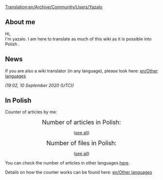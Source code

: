 [[Translation:en/Archive/Community/Users/Yazalo]]
== About me ==

Hi, <br>
I'm yazalo. I am here to translate as much of this wiki as it is possible into Polish {{en/Emoticon|:)}}.
== News ==

If you are also a wiki translator (in any language), please look here: [[en/Other languages]]

''(19:02, 10 September 2020 (UTC))''
== In Polish ==
Counter of articles by me:

<center>

<span style="font-size: 140%">Number of articles in Polish:</span>


<span style="font-size: 220%"><tt>'''{{PAGESINCAT:Artykuły w języku polskim/Pl}}'''</tt></span>

([[:Category:pl/Artykuły w języku polskim|see all]])


<span style="font-size: 140%">Number of files in Polish:</span>


<span style="font-size: 220%"><tt>'''{{PAGESINCAT:Pliki w języku polskim/Pl}}'''</tt></span>

([[:Category:pl/Pliki w języku polskim|see all]])


</center>
You can check the number of articles in other languages [[:Category:en/Other languages|here]].


Details on how the counter works can be found here: [[en/Other languages]]